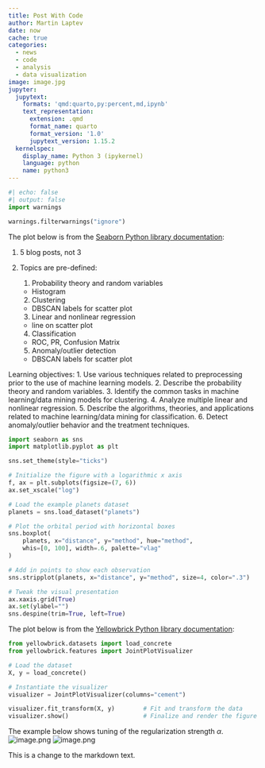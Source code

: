 ```yaml
---
title: Post With Code
author: Martin Laptev
date: now
cache: true
categories:
  - news
  - code
  - analysis
  - data visualization
image: image.jpg
jupyter:
  jupytext:
    formats: 'qmd:quarto,py:percent,md,ipynb'
    text_representation:
      extension: .qmd
      format_name: quarto
      format_version: '1.0'
      jupytext_version: 1.15.2
  kernelspec:
    display_name: Python 3 (ipykernel)
    language: python
    name: python3
---
```


```python
#| echo: false
#| output: false
import warnings

warnings.filterwarnings("ignore")
```

The plot below is from the [Seaborn Python library documentation](https://seaborn.pydata.org/examples/horizontal_boxplot.html):

1.  5 blog posts, not 3

2.  Topics are pre-defined:

    1.  Probability theory and random variables

    -   Histogram

    2.  Clustering

    -   DBSCAN labels for scatter plot

    3.  Linear and nonlinear regression

    -   line on scatter plot

    4.  Classification

    -   ROC, PR, Confusion Matrix

    5.  Anomaly/outlier detection

    -   DBSCAN labels for scatter plot

Learning objectives: 1. Use various techniques related to preprocessing prior to the use of machine learning models. 2. Describe the probability theory and random variables. 3. Identify the common tasks in machine learning/data mining models for clustering. 4. Analyze multiple linear and nonlinear regression. 5. Describe the algorithms, theories, and applications related to machine learning/data mining for classification. 6. Detect anomaly/outlier behavior and the treatment techniques.

```python
import seaborn as sns
import matplotlib.pyplot as plt

sns.set_theme(style="ticks")

# Initialize the figure with a logarithmic x axis
f, ax = plt.subplots(figsize=(7, 6))
ax.set_xscale("log")

# Load the example planets dataset
planets = sns.load_dataset("planets")

# Plot the orbital period with horizontal boxes
sns.boxplot(
    planets, x="distance", y="method", hue="method",
    whis=[0, 100], width=.6, palette="vlag"
)

# Add in points to show each observation
sns.stripplot(planets, x="distance", y="method", size=4, color=".3")

# Tweak the visual presentation
ax.xaxis.grid(True)
ax.set(ylabel="")
sns.despine(trim=True, left=True)
```

The plot below is from the [Yellowbrick Python library documentation](https://www.scikit-yb.org/en/latest/api/features/jointplot.html?highlight=joint%20plot#joint-plot-visualization):

```python
from yellowbrick.datasets import load_concrete
from yellowbrick.features import JointPlotVisualizer

# Load the dataset
X, y = load_concrete()

# Instantiate the visualizer
visualizer = JointPlotVisualizer(columns="cement")

visualizer.fit_transform(X, y)        # Fit and transform the data
visualizer.show()                     # Finalize and render the figure
```

The example below shows tuning of the regularization strength $\alpha$. ![image.png](attachment:3f6e174e-eca2-47a0-bc3b-605681c448ea.png) ![image.png](attachment:822e2379-4768-4f25-93c5-1ecfea0b84b7.png)

This is a change to the markdown text.
